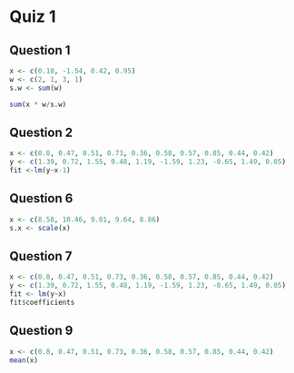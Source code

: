 Quiz 1
========================================================

Question 1
----------
```r
x <- c(0.18, -1.54, 0.42, 0.95)
w <- c(2, 1, 3, 1)
s.w <- sum(w)

sum(x * w/s.w)
```

Question 2
----------
```r
x <- c(0.8, 0.47, 0.51, 0.73, 0.36, 0.58, 0.57, 0.85, 0.44, 0.42)
y <- c(1.39, 0.72, 1.55, 0.48, 1.19, -1.59, 1.23, -0.65, 1.49, 0.05)
fit <-lm(y~x-1)
```

Question 6
----------
```r
x <- c(8.58, 10.46, 9.01, 9.64, 8.86)
s.x <- scale(x)
```

Question 7
----------
```r
x <- c(0.8, 0.47, 0.51, 0.73, 0.36, 0.58, 0.57, 0.85, 0.44, 0.42)
y <- c(1.39, 0.72, 1.55, 0.48, 1.19, -1.59, 1.23, -0.65, 1.49, 0.05)
fit <- lm(y~x)
fit$coefficients
```

Question 9
----------
```r
x <- c(0.8, 0.47, 0.51, 0.73, 0.36, 0.58, 0.57, 0.85, 0.44, 0.42)
mean(x)
```